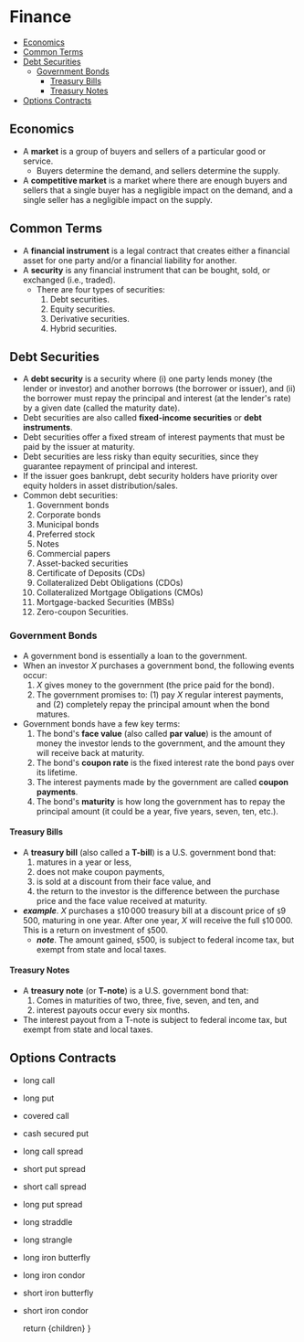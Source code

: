 

# Finance

<TOC>

- [Economics](#economics)
- [Common Terms](#common-terms)
- [Debt Securities](#debt-securities)
  - [Government Bonds](#government-bonds)
    - [Treasury Bills](#treasury-bills)
    - [Treasury Notes](#treasury-notes)
- [Options Contracts](#options-contracts)

</TOC>

## Economics
- A __market__ is a group of buyers and sellers of a particular good or service.
  - Buyers determine the demand, and sellers determine the supply.
- A __competitive market__ is a market where there are enough buyers and sellers that a single buyer has a negligible impact on the demand, and a single seller has a negligible impact on the supply.

## Common Terms
- A __financial instrument__ is a legal contract that creates either a financial asset for one party and/or a financial liability for another. 
- A __security__ is any financial instrument that can be bought, sold, or exchanged (i.e., traded). 
    - There are four types of securities:
        1. Debt securities.
        2. Equity securities.
        3. Derivative securities.
        4. Hybrid securities.

## Debt Securities
- A __debt security__ is a security where (i) one party lends money (the lender or investor) and another borrows (the borrower or issuer), and (ii) the borrower must repay the principal and interest (at the lender's rate) by a given date (called the maturity date). 
- Debt securities are also called __fixed-income securities__ or __debt instruments__.
- Debt securities offer a fixed stream of interest payments that must be paid by the issuer at maturity.
- Debt securities are less risky than equity securities, since they guarantee repayment of principal and interest.
- If the issuer goes bankrupt, debt security holders have priority over equity holders in asset distribution/sales. 
- Common debt securities:
  1. Government bonds
  2. Corporate bonds
  3. Municipal bonds
  4. Preferred stock
  5. Notes
  6. Commercial papers
  7. Asset-backed securities
  8. Certificate of Deposits (CDs)
  9. Collateralized Debt Obligations (CDOs)
  10. Collateralized Mortgage Obligations (CMOs)
  11. Mortgage-backed Securities (MBSs)
  12. Zero-coupon Securities.

### Government Bonds
- A government bond is essentially a loan to the government.
- When an investor ${X}$ purchases a government bond, the following events occur:
    1. ${X}$ gives money to the government (the price paid for the bond).
    2. The government promises to: (1) pay ${X}$ regular interest payments, and (2) completely repay the principal amount when the bond matures. 
- Government bonds have a few key terms:
    1. The bond's __face value__ (also called __par value__) is the amount of money the investor lends to the government, and the amount they will receive back at maturity.
    2. The bond's __coupon rate__ is the fixed interest rate the bond pays over its lifetime.
    3. The interest payments made by the government are called __coupon payments__.
    4. The bond's __maturity__ is how long the government has to repay the principal amount (it could be a year, five years, seven, ten, etc.). 

#### Treasury Bills
- A __treasury bill__ (also called a __T-bill__) is a U.S. government bond that: 
  1. matures in a year or less, 
  2. does not make coupon payments, 
  3. is sold at a discount from their face value, and 
  4. the return to the investor is the difference between the purchase price and the face value received at maturity. 
- __*example*__. ${X}$ purchases a `$`${10\,000}$ treasury bill at a discount price of `$`${9\,500,}$ maturing in one year. After one year, ${X}$ will receive the full `$`${10\,000.}$ This is a return on investment of `$`${500.}$
    - __*note*__. The amount gained, `$`${500,}$ is subject to federal income tax, but exempt from state and local taxes. 

#### Treasury Notes
- A __treasury note__ (or __T-note__) is a U.S. government bond that:
    1. Comes in maturities of two, three, five, seven, and ten, and
    2. interest payouts occur every six months.
- The interest payout from a T-note is subject to federal income tax, but exempt from state and local taxes.  

## Options Contracts
- long call
- long put
- covered call
- cash secured put
- long call spread
- short put spread
- short call spread
- long put spread
- long straddle
- long strangle
- long iron butterfly
- long iron condor
- short iron butterfly
- short iron condor


    return <MdxLayout>{children}</MdxLayout>
}